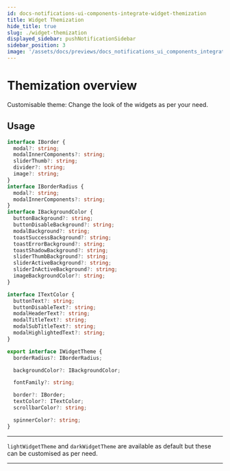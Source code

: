 ```yaml
---
id: docs-notifications-ui-components-integrate-widget-themization
title: Widget Themization
hide_title: true
slug: ./widget-themization
displayed_sidebar: pushNotificationSidebar
sidebar_position: 3
image: '/assets/docs/previews/docs_notifications_ui_components_integrate--widget_themization.png'
---
```


# Themization overview

Customisable theme: Change the look of the widgets as per your need.

<head>
  <title>Widget Themization | Push Notifications | Push Documentation</title>
</head>


## Usage

<Tabs className="codetabs" groupId="code-examples">
  <TabItem  value="js" attributes={{className: "codetab js"}} default>

```typescript
interface IBorder {
  modal?: string;
  modalInnerComponents?: string;
  sliderThumb?: string;
  divider?: string;
  image?: string;
}
interface IBorderRadius {
  modal?: string;
  modalInnerComponents?: string;
}
interface IBackgroundColor {
  buttonBackground?: string;
  buttonDisableBackground?: string;
  modalBackground?: string;
  toastSuccessBackground?: string;
  toastErrorBackground?: string;
  toastShadowBackground?: string;
  sliderThumbBackground?: string;
  sliderActiveBackground?: string;
  sliderInActiveBackground?: string;
  imageBackgroundColor?: string;
}

interface ITextColor {
  buttonText?: string;
  buttonDisableText?: string;
  modalHeaderText?: string;
  modalTitleText?: string;
  modalSubTitleText?: string;
  modalHighlightedText?: string;
}

export interface IWidgetTheme {
  borderRadius?: IBorderRadius;

  backgroundColor?: IBackgroundColor;

  fontFamily?: string;

  border?: IBorder;
  textColor?: ITextColor;
  scrollbarColor?: string;

  spinnerColor?: string;
}
```

---

`lightWidgetTheme` and `darkWidgetTheme` are available as default but these can be customised as per need.

  </TabItem>
</Tabs>

---
